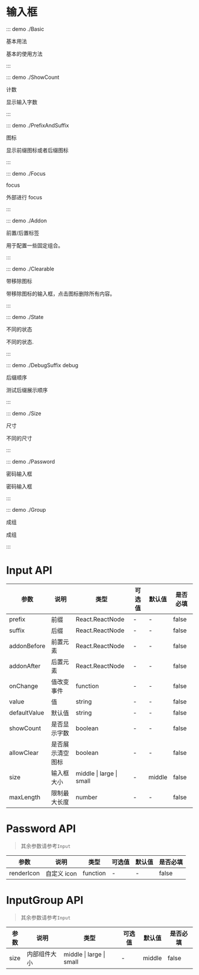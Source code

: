 # 输入框

::: demo ./Basic

基本用法

基本的使用方法

:::

::: demo ./ShowCount

计数

显示输入字数

:::

::: demo ./PrefixAndSuffix

图标

显示前缀图标或者后缀图标

:::

::: demo ./Focus

focus

外部进行 focus

:::

::: demo ./Addon

前置/后置标签

用于配置一些固定组合。

:::

::: demo ./Clearable

带移除图标

带移除图标的输入框，点击图标删除所有内容。

:::

::: demo ./State

不同的状态

不同的状态.

:::

::: demo ./DebugSuffix debug

后缀顺序

测试后缀展示顺序

:::

::: demo ./Size

尺寸

不同的尺寸

:::

::: demo ./Password

密码输入框

密码输入框

:::

::: demo ./Group

成组

成组

:::

# Input API

| 参数 | 说明 | 类型 | 可选值 | 默认值 | 是否必填 |
| --- | --- | --- | --- | --- | --- |
| prefix | 前缀 | React.ReactNode | - | - | false |
| suffix | 后缀 | React.ReactNode | - | - | false |
| addonBefore | 前置元素 | React.ReactNode | - | - | false |
| addonAfter | 后置元素 | React.ReactNode | - | - | false |
| onChange | 值改变事件 | function | - | - | false |
| value | 值 | string | - | - | false |
| defaultValue | 默认值 | string | - | - | false |
| showCount | 是否显示字数 | boolean | - | - | false |
| allowClear | 是否展示清空图标 | boolean | - | - | false |
| size | 输入框大小 | middle &#x007c; large &#x007c; small | - | middle | false |
| maxLength | 限制最大长度 | number | - | - | false |

# Password API

> 其余参数请参考`Input`

| 参数       | 说明        | 类型     | 可选值 | 默认值 | 是否必填 |
| ---------- | ----------- | -------- | ------ | ------ | -------- |
| renderIcon | 自定义 icon | function | -      | -      | false    |

# InputGroup API

> 其余参数请参考`Input`

| 参数 | 说明         | 类型                                 | 可选值 | 默认值 | 是否必填 |
| ---- | ------------ | ------------------------------------ | ------ | ------ | -------- |
| size | 内部组件大小 | middle &#x007c; large &#x007c; small | -      | middle | false    |
